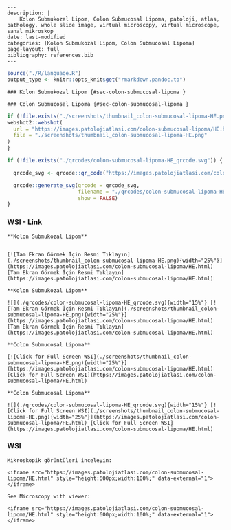
```comment
---
description: |
    Kolon Submukozal Lipom, Colon Submucosal Lipoma, patoloji, atlas, pathology, whole slide image, virtual microscopy, virtual microscope, sanal mikroskop
date: last-modified
categories: [Kolon Submukozal Lipom, Colon Submucosal Lipoma]
page-layout: full
bibliography: references.bib
---
```



```r
source("./R/language.R")
output_type <- knitr::opts_knit$get("rmarkdown.pandoc.to")
```


```asis
### Kolon Submukozal Lipom {#sec-colon-submucosal-lipoma }
```


```asis
### Colon Submucosal Lipoma {#sec-colon-submucosal-lipoma }
```






```r
if (!file.exists("./screenshots/thumbnail_colon-submucosal-lipoma-HE.png")) {
webshot2::webshot(
  url = "https://images.patolojiatlasi.com/colon-submucosal-lipoma/HE.html",
  file = "./screenshots/thumbnail_colon-submucosal-lipoma-HE.png"
)
}
```



```r
if (!file.exists("./qrcodes/colon-submucosal-lipoma-HE_qrcode.svg")) {

  qrcode_svg <- qrcode::qr_code("https://images.patolojiatlasi.com/colon-submucosal-lipoma/HE.html")

  qrcode::generate_svg(qrcode = qrcode_svg,
                       filename = "./qrcodes/colon-submucosal-lipoma-HE_qrcode.svg",
                       show = FALSE)
}
```







::::: panel-tabset


### WSI - Link








:::: {.content-hidden when-format="pdf"}


```asis

**Kolon Submukozal Lipom**


[![Tam Ekran Görmek İçin Resmi Tıklayın](./screenshots/thumbnail_colon-submucosal-lipoma-HE.png){width="25%"}](https://images.patolojiatlasi.com/colon-submucosal-lipoma/HE.html) [Tam Ekran Görmek İçin Resmi Tıklayın](https://images.patolojiatlasi.com/colon-submucosal-lipoma/HE.html)

```

::::


:::: {.content-visible when-format="pdf"}

```asis

**Kolon Submukozal Lipom**

![](./qrcodes/colon-submucosal-lipoma-HE_qrcode.svg){width="15%"} [![Tam Ekran Görmek İçin Resmi Tıklayın](./screenshots/thumbnail_colon-submucosal-lipoma-HE.png){width="25%"}](https://images.patolojiatlasi.com/colon-submucosal-lipoma/HE.html) [Tam Ekran Görmek İçin Resmi Tıklayın](https://images.patolojiatlasi.com/colon-submucosal-lipoma/HE.html)

```



::::




:::: {.content-hidden when-format="pdf"}


```asis

**Colon Submucosal Lipoma**

[![Click for Full Screen WSI](./screenshots/thumbnail_colon-submucosal-lipoma-HE.png){width="25%"}](https://images.patolojiatlasi.com/colon-submucosal-lipoma/HE.html) [Click for Full Screen WSI](https://images.patolojiatlasi.com/colon-submucosal-lipoma/HE.html)

```

::::


:::: {.content-visible when-format="pdf"}

```asis

**Colon Submucosal Lipoma**

![](./qrcodes/colon-submucosal-lipoma-HE_qrcode.svg){width="15%"} [![Click for Full Screen WSI](./screenshots/thumbnail_colon-submucosal-lipoma-HE.png){width="25%"}](https://images.patolojiatlasi.com/colon-submucosal-lipoma/HE.html) [Click for Full Screen WSI](https://images.patolojiatlasi.com/colon-submucosal-lipoma/HE.html)

```


::::







### WSI








```asis
Mikroskopik görüntüleri inceleyin:

<iframe src="https://images.patolojiatlasi.com/colon-submucosal-lipoma/HE.html" style="height:600px;width:100%;" data-external="1"></iframe>

```





```asis

See Microscopy with viewer:

<iframe src="https://images.patolojiatlasi.com/colon-submucosal-lipoma/HE.html" style="height:600px;width:100%;" data-external="1"></iframe>

```






:::::












